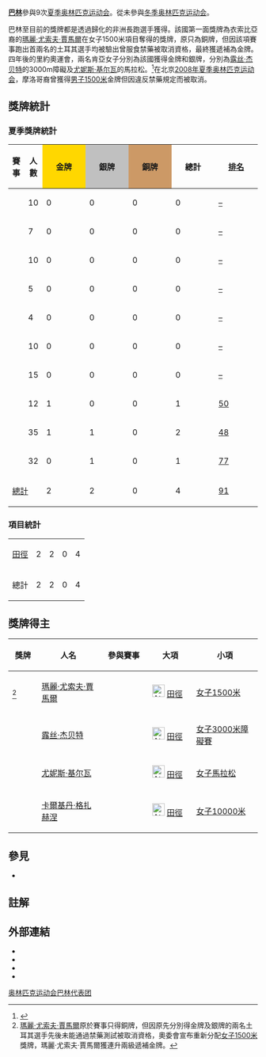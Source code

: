{{Infobox Country Olympics
|NOC=BRN
|gold=2
|silver=2
|bronze=0
}}
'''[[巴林|巴林]]'''參與9次[[夏季奥林匹克运动会|夏季奥林匹克运动会]]。從未參與[[冬季奥林匹克运动会|冬季奥林匹克运动会]]。

巴林至目前的獎牌都是透過歸化的非洲長跑選手獲得。該國第一面獎牌為衣索比亞裔的[[瑪麗·尤索夫·賈馬爾|瑪麗·尤索夫·賈馬爾]]在女子1500米項目奪得的獎牌，原只為銅牌，但因該項賽事跑出首兩名的土耳其選手均被驗出曾服食禁藥被取消資格，最終獲遞補為金牌。四年後的里約奧運會，兩名肯亞女子分別為該國獲得金牌和銀牌，分別為[[露丝·杰贝特|露丝·杰贝特]]的3000m障礙及[[尤妮斯·基尔瓦|尤妮斯·基尔瓦]]的馬拉松。<ref>{{Cite web |url=http://www.reuters.com/article/us-olympics-rio-athletics-kenya-bahrain-idUSKCN10S235 |title=Bahraini overtures to Kenya-born runners attract medals, controversy |access-date=2017-01-06 |archive-date=2019-11-29 |archive-url=https://web.archive.org/web/20191129044155/https://www.reuters.com/article/us-olympics-rio-athletics-kenya-bahrain-idUSKCN10S235 |dead-url=no }}</ref>在北京[[2008年夏季奥林匹克运动会|2008年夏季奥林匹克运动会]]，摩洛哥裔{{tsl|en|Rashid Ramzi||Rashid Ramzi}}曾獲得[[2008年夏季奧林匹克運動會田徑比賽－男子1500米|男子1500米]]金牌但因違反禁藥規定而被取消。

== 獎牌統計 ==
=== 夏季獎牌統計 ===
{| class="wikitable" style="text-align:center; font-size:90%;"
|-
!賽事
!人數
|style="background:gold; width:4.5em; font-weight:bold;"|金牌
|style="background:silver; width:4.5em; font-weight:bold;"|銀牌
|style="background:#cc9966; width:4.5em; font-weight:bold;"|銅牌
!style="width:4.5em; font-weight:bold;"|總計
!style="width:4.5em; font-weight:bold;"|[[奧林匹克運動會獎牌榜|排名]]
|-
|align=left| {{GamesName|SOG|1984}} || 10 || 0 || 0 || 0 || 0 || [[1984年夏季奥林匹克运动会奖牌榜|–]]
|-
|align=left| {{GamesName|SOG|1988}} || 7 || 0 || 0 || 0 || 0 || [[1988年夏季奥林匹克运动会奖牌榜|–]]
|-
|align=left| {{GamesName|SOG|1992}} || 10 || 0 || 0 || 0 || 0 || [[1992年夏季奥林匹克运动会奖牌榜|–]]
|-
|align=left| {{GamesName|SOG|1996}} || 5 || 0 || 0 || 0 || 0 || [[1996年夏季奥林匹克运动会奖牌榜|–]]
|- 
|align=left| {{GamesName|SOG|2000}} || 4 || 0 || 0 || 0 || 0 || [[2000年夏季奥林匹克运动会奖牌榜|–]]
|-
|align=left| {{GamesName|SOG|2004}} || 10 || 0 || 0 || 0 || 0 || [[2004年夏季奥林匹克运动会奖牌榜|–]]
|-
|align=left| {{GamesName|SOG|2008}} || 15 || 0 || 0 || 0 || 0 || [[2008年夏季奥林匹克运动会奖牌榜|–]]
|-
|align=left| {{GamesName|SOG|2012}} || 12 || 1 || 0 || 0 || 1 || [[2012年夏季奥林匹克运动会奖牌榜|50]]
|-
|align=left| {{GamesName|SOG|2016}} || 35 || 1 || 1 || 0 || 2 || [[2016年夏季奧林匹克運動會獎牌榜|48]]
|-
|align=left| {{GamesName|SOG|2020}} || 32 || 0 || 1 || 0 || 1 || [[2020年夏季奧林匹克運動會獎牌榜|77]]
|-
!colspan=2| [[奥林匹克运动会奖牌统计|總計]] !! 2 !! 2 !! 0 !! 4 !! [[奥林匹克运动会奖牌统计|91]]
|}

=== 項目統計 ===
{| {{MedalTable|type=運動}}
|-
|align=left| [[夏季奥林匹克运动会田径比赛|田徑]] || 2 || 2 || 0 || 4
|-
! 總計 || 2 || 2 || 0 || 4
|}

== 獎牌得主 ==
{| class="wikitable sortable"
|-
! width="70"|獎牌
! width="200"|人名
! width="150"|參與賽事
! width="120"|大項
! width="180"|小項
|-
| {{gold medal}}<ref>[[瑪麗·尤索夫·賈馬爾|瑪麗·尤索夫·賈馬爾]]原於賽事只得銅牌，但因原先分別得金牌及銀牌的兩名土耳其選手先後未能通過禁藥測試被取消資格，奧委會宣布重新分配[[2012年夏季奧林匹克運動會田徑女子1500公尺比賽|女子1500米]]獎牌，瑪麗·尤索夫·賈馬爾獲連升兩級遞補金牌。</ref> || [[瑪麗·尤索夫·賈馬爾|瑪麗·尤索夫·賈馬爾]] || {{GamesName|SOG|2012}} || [[Image:Athletics_pictogram.svg|25px]] [[2012年夏季奧林匹克運動會田徑比賽|田徑]] || [[2012年夏季奧林匹克運動會田徑女子1500公尺比賽|女子1500米]]
|-
| {{gold medal}} || [[露丝·杰贝特|露丝·杰贝特]] || {{GamesName|SOG|2016}} || [[Image:Athletics_pictogram.svg|25px]] [[2016年夏季奧林匹克運動會田徑比賽|田徑]] || [[2016年夏季奧林匹克運動會田徑女子3000公尺障礙賽|女子3000米障礙賽]]
|-
| {{silver medal}} || [[尤妮斯·基尔瓦|尤妮斯·基尔瓦]] || {{GamesName|SOG|2016}} || [[Image:Athletics_pictogram.svg|25px]] [[2016年夏季奧林匹克運動會田徑比賽|田徑]] || [[2016年夏季奧林匹克運動會田徑女子馬拉松比賽|女子馬拉松]]
|-
| {{silver medal}} || [[卡爾基丹·格扎赫涅|卡爾基丹·格扎赫涅]] || {{GamesName|SOG|2020}} || [[Image:Athletics_pictogram.svg|25px]] [[2020年夏季奧林匹克運動會田徑比賽|田徑]] || [[2020年夏季奧林匹克運動會田徑女子10000公尺比賽|女子10000米]]
|}

==參見==
* {{tsl|en|Bahrain at the Paralympics||Bahrain at the Paralympics}}

==註解==
{{Reflist}}

==外部連結==
* {{cite web |title=Bahrain |publisher=International Olympic Committee |url=http://www.olympic.org/bahrain |access-date=2017-01-06 |archive-date=2021-02-14 |archive-url=https://web.archive.org/web/20210214022616/http://www.olympic.org/bahrain |dead-url=no }}
* {{IOC medals|NOC=BRN}}
* {{cite web |title=Olympic Medal Winners |publisher=International Olympic Committee |url=http://www.olympic.org/athletes?search=1&countryname=bahrain |access-date=2017-01-06 |archive-date=2019-12-01 |archive-url=https://web.archive.org/web/20191201001120/https://www.olympic.org/athletes?search=1&countryname=bahrain |dead-url=no }}
* {{cite web |title=Bahrain |publisher=Sports-Reference.com |url=http://www.sports-reference.com/olympics/countries/BRN |access-date=2017-01-06 |archive-url=https://web.archive.org/web/20090106110136/http://www.sports-reference.com/olympics/countries/BRN/ |archive-date=2009-01-06 |dead-url=yes }}

{{NOCinOlympics}}

[[Category:奥林匹克运动会巴林代表团|]]